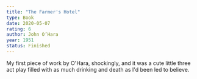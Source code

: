 ```yaml
---
title: "The Farmer's Hotel"
type: Book
date: 2020-05-07
rating: 6
author: John O’Hara
year: 1951
status: Finished
---
```


My first piece of work by O'Hara, shockingly, and it was a cute little three act play filled with as much drinking and death as I'd been led to believe.

